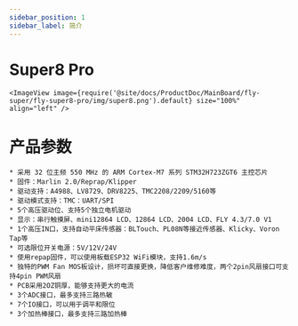 ```yaml
---
sidebar_position: 1
sidebar_label: 简介
---
```



# Super8 Pro

    
    <ImageView image={require('@site/docs/ProductDoc/MainBoard/fly-super/fly-super8-pro/img/super8.png').default} size="100%" align="left" />


# 产品参数

    * 采用 32 位主频 550 MHz 的 ARM Cortex-M7 系列 STM32H723ZGT6 主控芯片
    * 固件：Marlin 2.0/Reprap/Klipper
    * 驱动支持：A4988、LV8729、DRV8225、TMC2208/2209/5160等
    * 驱动模式支持：TMC：UART/SPI
    * 5个高压驱动位、支持5个独立电机驱动
    * 显示：串行触摸屏、mini12864 LCD、12864 LCD、2004 LCD、FLY 4.3/7.0 V1
    * 1个高压IN口，支持自动平床传感器：BLTouch、PL08N等接近传感器、Klicky、Voron Tap等
    * 可选限位开关电源：5V/12V/24V
    * 使用repap固件，可以使用板载ESP32 WiFi模块，支持1.6m/s
    * 独特的PWM Fan MOS板设计，损坏可直接更换，降低客户维修难度，两个2pin风扇接口可支持4pin PWM风扇
    * PCB采用2OZ铜厚，能够支持更大的电流
    * 3个ADC接口，最多支持三路热敏
    * 7个IO接口，可以用于调平和限位
    * 3个加热棒接口，最多支持三路加热棒
